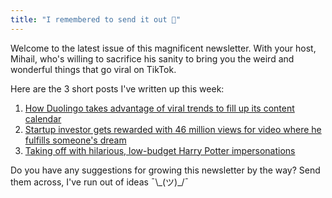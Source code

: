 ```yaml
---
title: "I remembered to send it out 🎉"
---
```


Welcome to the latest issue of this magnificent newsletter.
With your host, Mihail, who's willing to sacrifice his sanity to bring you
the weird and wonderful things that go viral on TikTok.

Here are the 3 short posts I've written up this week:

1. [How Duolingo takes advantage of viral trends to fill up its content calendar](https://tiktokexamples.com/blog/duolingo-arab-mom-viral-trend/)
2. [Startup investor gets rewarded with 46 million views for video where he fulfills someone's dream](https://tiktokexamples.com/blog/simonsquibb-business-dream/)
3. [Taking off with hilarious, low-budget Harry Potter impersonations](https://tiktokexamples.com/blog/mrliamstapleton-liam-stapleton-harry-potter/)

Do you have any suggestions for growing this newsletter by the way?
Send them across, I've run out of ideas ¯\\\_(ツ)\_/¯

